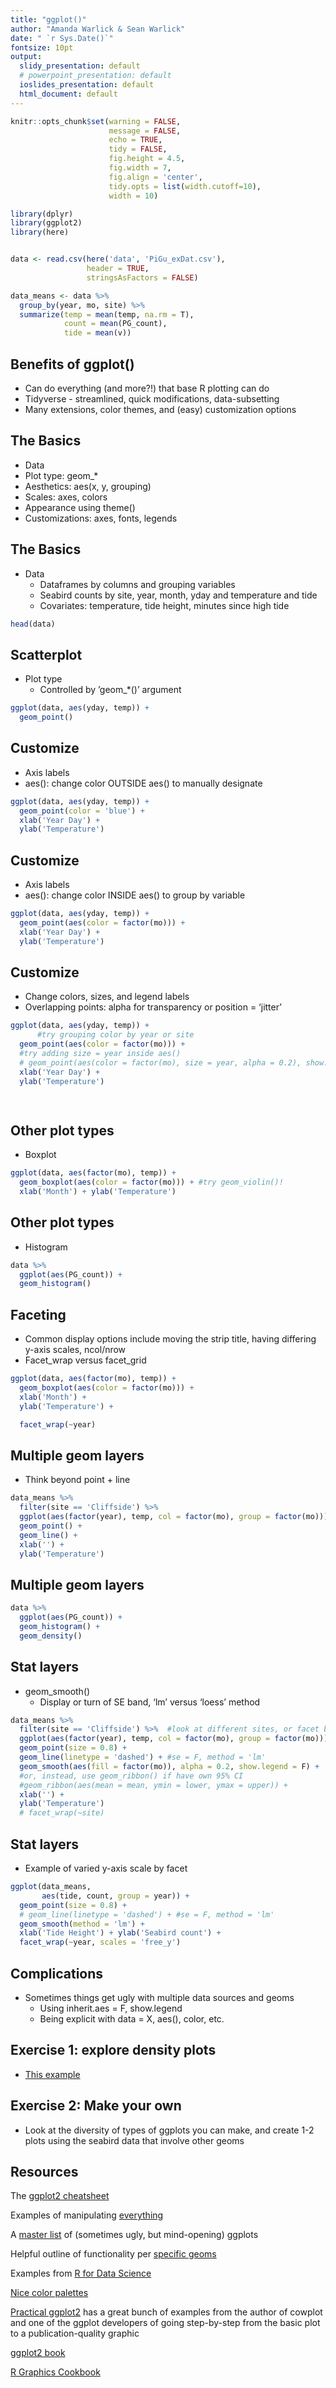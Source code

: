 ```yaml
---
title: "ggplot()"
author: "Amanda Warlick & Sean Warlick"
date: " `r Sys.Date()`"
fontsize: 10pt
output:
  slidy_presentation: default
  # powerpoint_presentation: default
  ioslides_presentation: default
  html_document: default
---
```


<style>
slides > slide {
  overflow-x: auto !important;
  overflow-y: auto !important;
}
</style>

```r

knitr::opts_chunk$set(warning = FALSE,
                      message = FALSE,
                      echo = TRUE,
                      tidy = FALSE,
                      fig.height = 4.5,
                      fig.width = 7,
                      fig.align = 'center', 
                      tidy.opts = list(width.cutoff=10),
                      width = 10)

library(dplyr)
library(ggplot2)
library(here)


data <- read.csv(here('data', 'PiGu_exDat.csv'),
                 header = TRUE,
                 stringsAsFactors = FALSE)

data_means <- data %>%
  group_by(year, mo, site) %>%
  summarize(temp = mean(temp, na.rm = T),
            count = mean(PG_count),
            tide = mean(v))

```

## Benefits of ggplot()

- Can do everything (and more?!) that base R plotting can do
- Tidyverse - streamlined, quick modifications, data-subsetting
- Many extensions, color themes, and (easy) customization options

## The Basics

- Data
- Plot type: geom_*
- Aesthetics: aes(x, y, grouping)
- Scales: axes, colors
- Appearance using theme()
- Customizations: axes, fonts, legends

## The Basics

- Data
    - Dataframes by columns and grouping variables  
    - Seabird counts by site, year, month, yday and temperature and tide   
    - Covariates: temperature, tide height, minutes since high tide  

```r

head(data)

```

## Scatterplot

- Plot type
    - Controlled by 'geom_*()' argument

```r

ggplot(data, aes(yday, temp)) + 
  geom_point()

```

## Customize
- Axis labels  
- aes(): change color OUTSIDE aes() to manually designate

```r

ggplot(data, aes(yday, temp)) + 
  geom_point(color = 'blue') +
  xlab('Year Day') +
  ylab('Temperature') 
```

## Customize
- Axis labels  
- aes(): change color INSIDE aes() to group by variable

```r

ggplot(data, aes(yday, temp)) + 
  geom_point(aes(color = factor(mo))) +
  xlab('Year Day') +
  ylab('Temperature')
```

## Customize 
- Change colors, sizes, and legend labels
- Overlapping points: alpha for transparency or position = 'jitter'

```r

ggplot(data, aes(yday, temp)) + 
      #try grouping color by year or site
  geom_point(aes(color = factor(mo))) + 
  #try adding size = year inside aes()
  # geom_point(aes(color = factor(mo), size = year, alpha = 0.2), show.legend = F) +
  xlab('Year Day') + 
  ylab('Temperature')

  
```

## Other plot types
- Boxplot

```r

ggplot(data, aes(factor(mo), temp)) + 
  geom_boxplot(aes(color = factor(mo))) + #try geom_violin()!
  xlab('Month') + ylab('Temperature') 
```

## Other plot types
- Histogram
```r
data %>% 
  ggplot(aes(PG_count)) +
  geom_histogram() 
```

## Faceting
- Common display options include moving the strip title, having differing y-axis scales, ncol/nrow
- Facet_wrap versus facet_grid

```r

ggplot(data, aes(factor(mo), temp)) + 
  geom_boxplot(aes(color = factor(mo))) + 
  xlab('Month') +
  ylab('Temperature') +

  facet_wrap(~year)

```


## Multiple geom layers
- Think beyond point + line

```r
data_means %>% 
  filter(site == 'Cliffside') %>% 
  ggplot(aes(factor(year), temp, col = factor(mo), group = factor(mo))) + 
  geom_point() + 
  geom_line() +
  xlab('') + 
  ylab('Temperature')

```

## Multiple geom layers
```r
data %>% 
  ggplot(aes(PG_count)) +
  geom_histogram() + 
  geom_density()
```

## Stat layers

- geom_smooth()
  - Display or turn of SE band, 'lm' versus 'loess' method

```r
data_means %>% 
  filter(site == 'Cliffside') %>%  #look at different sites, or facet by site below
  ggplot(aes(factor(year), temp, col = factor(mo), group = factor(mo))) + 
  geom_point(size = 0.8) + 
  geom_line(linetype = 'dashed') + #se = F, method = 'lm'
  geom_smooth(aes(fill = factor(mo)), alpha = 0.2, show.legend = F) +
  #or, instead, use geom_ribbon() if have own 95% CI
  #geom_ribbon(aes(mean = mean, ymin = lower, ymax = upper)) +
  xlab('') + 
  ylab('Temperature')
  # facet_wrap(~site)

```

## Stat layers
- Example of varied y-axis scale by facet
```r

ggplot(data_means, 
       aes(tide, count, group = year)) + 
  geom_point(size = 0.8) +
  # geom_line(linetype = 'dashed') + #se = F, method = 'lm'
  geom_smooth(method = 'lm') +
  xlab('Tide Height') + ylab('Seabird count') +
  facet_wrap(~year, scales = 'free_y')

```

## Complications

- Sometimes things get ugly with multiple data sources and geoms
    - Using inherit.aes = F, show.legend
    - Being explicit with data = X, aes(), color, etc.




  
## Exercise 1: explore density plots

- [This example](https://wilkelab.org/practicalgg/articles/health_status.html)


## Exercise 2: Make your own
- Look at the diversity of types of ggplots you can make, and create 1-2 plots using the seabird data that involve other geoms




## Resources

The [ggplot2 cheatsheet](https://github.com/rstudio/cheatsheets/blob/master/data-visualization-2.1.pdf)

Examples of manipulating [everything](https://cedricscherer.netlify.com/2019/08/05/a-ggplot2-tutorial-for-beautiful-plotting-in-r/)

A [master list](http://r-statistics.co/Top50-Ggplot2-Visualizations-MasterList-R-Code.html) of (sometimes ugly, but mind-opening) ggplots

Helpful outline of functionality per [specific geoms](https://ggplot2.tidyverse.org/reference/)

Examples from [R for Data Science](https://r4ds.had.co.nz/data-visualisation.html)

[Nice color palettes](https://ggplot2.tidyverse.org/reference/scale_brewer.html)

[Practical ggplot2](https://wilkelab.org/practicalgg/) has a great bunch of examples from the author of cowplot and one of the ggplot developers of going step-by-step from the basic plot to a publication-quality graphic

[ggplot2 book](https://ggplot2-book.org/)

[R Graphics Cookbook](https://r-graphics.org/)






